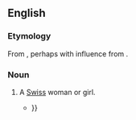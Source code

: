 ==English==

===Etymology===
From {{affix|en|Swiss|-ess}}, perhaps with influence from {{der|en|fr|Suissesse}}.

===Noun===
{{en-noun|es}}

# {{lb|en|somewhat|_|rare}} A [[Swiss]] woman or girl.
#* {{quote-book
|year=1836
|author=Caroline Bowles Southey
|title=Gems Selected from the Poems of Caroline Bowles
|publisher=Light and Horton
|location=Boston
|page=88
|pageurl=https://archive.org/details/gemsselectedfro00soutgoog/page/n126
|passage=She had been engaged as French governess to his four little daughters, who were also provided with an English teacher, and attended by half the masters in the metropolis. The young '''Swissess''' had been received on the most unexceptionable recommendation, as to character, connexions, and elegant acquirements; {{...}}}}
